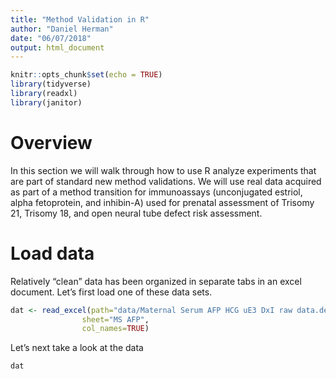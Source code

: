 ```yaml
---
title: "Method Validation in R"
author: "Daniel Herman"
date: "06/07/2018"
output: html_document
---
```


```r
knitr::opts_chunk$set(echo = TRUE)
library(tidyverse)
library(readxl)
library(janitor)
```

# Overview

In this section we will walk through how to use R analyze experiments that are part of standard new method validations. We will use real data acquired as part of a method transition for immunoassays (unconjugated estriol, alpha fetoprotein, and inhibin-A) used for prenatal assessment of Trisomy 21, Trisomy 18, and open neural tube defect risk assessment.


# Load data

Relatively "clean" data has been organized in separate tabs in an excel document. Let's first load one of these data sets.

```r
dat <- read_excel(path="data/Maternal Serum AFP HCG uE3 DxI raw data.deaccessioned.xlsx", 
                sheet="MS AFP", 
                col_names=TRUE)
```


Let's next take a look at the data

```r
dat
```

